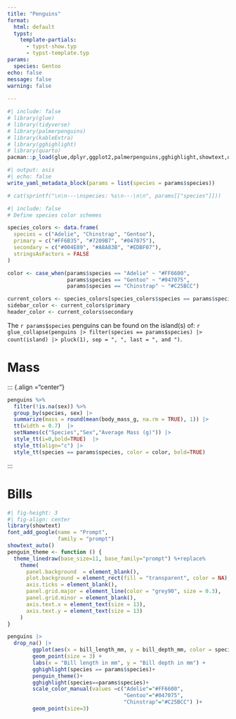 ```yaml
---
title: "Penguins"
format: 
  html: default
  typst:
    template-partials:  
      - typst-show.typ
      - typst-template.typ
params:
  species: Gentoo
echo: false
message: false
warning: false
    
---
```


```r
#| include: false
# library(glue)
# library(tidyverse)
# library(palmerpenguins)
# library(kableExtra)
# library(gghighlight)
# library(quarto)
pacman::p_load(glue,dplyr,ggplot2,palmerpenguins,gghighlight,showtext,quarto,purrr,tidyr,tinytable)

```
```r
#| output: asis
#| echo: false
write_yaml_metadata_block(params = list(species = params$species))

# cat(sprintf("\n\n---\nspecies: %s\n---\n\n", params[["species"]]))
```

```r
#| include: false
# Define species color schemes

species_colors <- data.frame(
  species = c("Adelie", "Chinstrap", "Gentoo"),
  primary = c("#FF6B35", "#7209B7", "#047075"),
  secondary = c("#004E89", "#A8A83B", "#EDBF07"),
  stringsAsFactors = FALSE
)

color <- case_when(params$species == "Adelie" ~ "#FF6600",
                   params$species == "Gentoo" ~ "#047075",
                   params$species == "Chinstrap" ~ "#C25BCC")

current_colors <- species_colors[species_colors$species == params$species, ]
sidebar_color <- current_colors$primary
header_color <- current_colors$secondary

```


```{=typst}

#set page(background: place(
        top,
        rect(
            width: 2cm,
            height: 100%,
            fill: rgb(`r shQuote(sidebar_color)`)
        )
    ),
    foreground: place(
        top+right,
        dx: -1.9cm, dy: 0.7cm, image("penguins.png",width: 4cm)
    )
)
#h(-1cm)
    #box(
        fill: rgb(`r shQuote(header_color)`),
        width: 13cm,
        inset: 10pt,
    )[
        #text(size: 2.5em, fill: white)[*{{< meta title >}}*]
    ]

*#text(size: 1.2em)[Species: `{r} params[["species"]]`]* 
#show heading.where(level: 1): it => {
  set text(fill: rgb(`r shQuote(color)`)) // Set title color
  it // Render the heading itself
  v(-0.3cm)
  line(length: 100%, stroke: 1pt +rgb(`r shQuote(color)`))
  v(0.5cm)
}
 
```

  
The `r params$species` penguins can be found on the island(s) of: `r glue_collapse(penguins |> filter(species == params$species) |> count(island) |> pluck(1), sep = ", ", last = ", and ")`.

# Mass
::: {.align ="center"}
```r
penguins %>%  
  filter(!is.na(sex)) %>% 
  group_by(species, sex) |> 
  summarize(mass = round(mean(body_mass_g, na.rm = TRUE), 1)) |> 
  tt(width = 0.7)  |> 
  setNames(c("Species","Sex","Average Mass (g)")) |>
  style_tt(i=0,bold=TRUE)  |> 
  style_tt(align="c") |> 
  style_tt(species == params$species, color = color, bold=TRUE) 
```
:::

# Bills

```r
#| fig-height: 3
#| fig-align: center
library(showtext)
font_add_google(name = "Prompt", 
                family = "prompt")
showtext_auto()
penguin_theme <- function () { 
  theme_linedraw(base_size=11, base_family="prompt") %+replace% 
    theme(
      panel.background  = element_blank(),
      plot.background = element_rect(fill = "transparent", color = NA), 
      axis.ticks = element_blank(),
      panel.grid.major = element_line(color = "grey90", size = 0.3), 
      panel.grid.minor = element_blank(),
      axis.text.x = element_text(size = 13),
      axis.text.y = element_text(size = 13)
    )
}

penguins |> 
  drop_na() |>
        ggplot(aes(x = bill_length_mm, y = bill_depth_mm, color = species))  +
        geom_point(size = 3) +
        labs(x = "Bill length in mm", y = "Bill depth in mm") +
        gghighlight(species == params$species)+
        penguin_theme()+
        gghighlight(species==params$species)+
        scale_color_manual(values =c("Adelie"="#FF6600",
                                     "Gentoo"="#047075",
                                     "Chinstrap"="#C25BCC") )+
        geom_point(size=3)
```